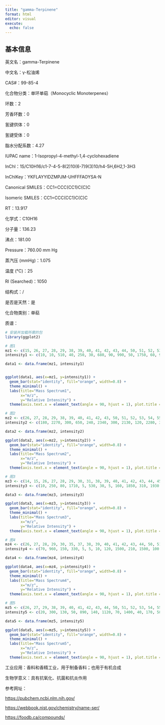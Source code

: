 ```yaml
---
title: "gamma-Terpinene"
format: html
editor: visual
execute: 
  echo: false
---
```


## 基本信息

英文名：gamma-Terpinene

中文名：γ-松油烯

CAS#：99-85-4

化合物分类：单环单萜（Monocyclic Monoterpenes）

环数：2

芳香环数：0

氢键供体：0

氢键受体：0

脂水分配系数：4.27

IUPAC name：1-Isopropyl-4-methyl-1,4-cyclohexadiene

InChl：1S/C10H16/c1-7-4-5-8(2)10(6-7)9(3)10/h4-5H,6H2,1-3H3

InChlKey：YKFLAYYIDZMPJM-UHFFFAOYSA-N

Canonical SMILES：CC1=CCC(CC1)C(C)C

Isomeric SMILES：CC1=CCC(CC1)C(C)C

RT：13.917

化学式：C10H16

分子量：136.23

沸点：181.00

Pressure：760.00 mm Hg

蒸汽压 (mmHg)：1.075

温度 (℃)：25

RI (Searched)：1050

结构式：/

是否是天然：是

化合物类别：单萜

质谱：

```r
# 安装并加载所需的包
library(ggplot2)

# 图1
mz1 <- c(15, 26, 27, 28, 29, 38, 39, 40, 41, 42, 43, 44, 50, 51, 52, 53, 54, 55, 56, 57, 58, 59, 60, 62, 63, 64, 65, 66, 67, 68, 69, 74, 75, 76, 77, 78, 79, 80, 81, 82, 87, 89, 90, 91, 92, 93, 94, 95, 102, 103, 104, 105, 106, 107, 108, 109, 115, 116, 117, 118, 119, 120, 121, 122, 123, 133, 134, 135, 136, 137, 138)
intensity1 <- c(10, 10, 510, 40, 250, 30, 680, 90, 990, 50, 1750, 60, 90, 400, 160, 400, 30, 270, 20, 80, 100, 50, 20, 40, 150, 50, 510, 80, 250, 90, 50, 20, 30, 20, 2810, 420, 1850, 770, 200, 20, 10, 80, 30, 3720, 2140, 9999, 950, 70, 40, 210, 90, 970, 220, 720, 120, 10, 140, 40, 160, 30, 860, 100, 3030, 290, 10, 10, 180, 80, 3580, 410, 20)

data1 <- data.frame(mz1, intensity1)


ggplot(data1, aes(x=mz1, y=intensity1)) +
  geom_bar(stat="identity", fill="orange", width=0.8) + 
  theme_minimal() + 
  labs(title="Mass Spectrum1",
       x="m/z",
       y="Relative Intensity") + 
  theme(axis.text.x = element_text(angle = 90, hjust = 1), plot.title = element_text(hjust = 0.5))  

# 图2
mz2 <- c(26, 27, 28, 29, 38, 39, 40, 41, 42, 43, 50, 51, 52, 53, 54, 55, 58, 62, 63, 64, 65, 66, 67, 68, 77, 78, 79, 80, 81, 89, 91, 92, 93, 94, 103, 104, 105, 106, 107, 108, 115, 117, 119, 121, 122, 136, 137, 138)
intensity2 <- c(180, 2270, 300, 650, 240, 2340, 300, 2130, 120, 2280, 340, 970, 370, 840, 80, 400, 130, 140, 390, 100, 780, 140, 320, 140, 3180, 560, 1970, 760, 200, 100, 3310, 2060, 9999, 920, 200, 90, 820, 220, 610, 110, 120, 90, 240, 2690, 270, 2900, 320, 10)

data2 <- data.frame(mz2, intensity2)

ggplot(data2, aes(x=mz2, y=intensity2)) +
  geom_bar(stat="identity", fill="orange", width=0.8) + 
  theme_minimal() + 
  labs(title="Mass Spectrum2",
       x="m/z",
       y="Relative Intensity") + 
  theme(axis.text.x = element_text(angle = 90, hjust = 1), plot.title = element_text(hjust = 0.5))  

# 图3
mz3 <- c(14, 15, 26, 27, 28, 29, 30, 31, 38, 39, 40, 41, 42, 43, 44, 45, 47, 50, 51, 52, 53, 54, 55, 56, 57, 58, 59, 60, 61, 62, 63, 64, 65, 66, 67, 68, 69, 73, 74, 75, 76, 77, 78, 79, 80, 81, 82, 85, 87, 89, 90, 91, 92, 93, 94, 95, 96, 101, 102, 103, 104, 105, 106, 107, 108, 115, 116, 117, 118, 119, 120, 121, 122, 131, 134, 135, 136, 137, 138)
intensity3 <- c(10, 250, 80, 1710, 5, 530, 30, 5, 160, 1850, 310, 1930, 130, 2290, 80, 10, 30, 260, 910, 460, 790, 90, 390, 30, 150, 220, 110, 30, 30, 120, 400, 120, 890, 210, 420, 330, 40, 20, 60, 100, 70, 3230, 640, 2030, 800, 230, 30, 30, 40, 290, 140, 3550, 2160, 9999, 890, 80, 20, 30, 50, 240, 130, 960, 250, 730, 120, 160, 60, 130, 40, 610, 90, 2730, 290, 5, 130, 50, 2860, 300, 30)

data3 <- data.frame(mz3, intensity3)

ggplot(data3, aes(x=mz3, y=intensity3)) +
  geom_bar(stat="identity", fill="orange", width=0.8) + 
  theme_minimal() + 
  labs(title="Mass Spectrum3",
       x="m/z",
       y="Relative Intensity") + 
  theme(axis.text.x = element_text(angle = 90, hjust = 1), plot.title = element_text(hjust = 0.5)) 

# 图4
mz4 <- c(26, 27, 28, 29, 30, 35, 37, 38, 39, 40, 41, 42, 43, 44, 50, 51, 52, 53, 54, 55, 56, 57, 58, 59, 60, 61, 62, 63, 64, 65, 66, 67, 68, 69, 74, 75, 76, 77, 78, 79, 80, 81, 82, 84, 86, 87, 89, 90, 91, 92, 93, 94, 95, 101, 102, 103, 104, 105, 106, 107, 108, 109, 115, 116, 117, 118, 119, 120, 121, 122, 123, 134, 135, 136, 137, 138)
intensity4 <- c(70, 960, 150, 330, 5, 5, 10, 120, 1500, 210, 1500, 100, 1390, 40, 260, 910, 310, 730, 80, 310, 20, 100, 110, 50, 30, 5, 100, 430, 110, 980, 150, 330, 40, 20, 50, 60, 30, 4150, 710, 2450, 830, 200, 5, 5, 30, 30, 160, 10, 5650, 2470, 9999, 930, 70, 5, 70, 370, 120, 1220, 240, 720, 130, 5, 250, 50, 180, 30, 520, 90, 2850, 300, 5, 70, 50, 3110, 350, 10)

data4 <- data.frame(mz4, intensity4)

ggplot(data4, aes(x=mz4, y=intensity4)) +
  geom_bar(stat="identity", fill="orange", width=0.8) + 
  theme_minimal() + 
  labs(title="Mass Spectrum4",
       x="m/z",
       y="Relative Intensity") + 
  theme(axis.text.x = element_text(angle = 90, hjust = 1), plot.title = element_text(hjust = 0.5)) 

# 图5
mz5 <- c(26, 27, 29, 38, 39, 40, 41, 42, 43, 44, 50, 51, 52, 53, 54, 55, 58, 59, 61, 62, 63, 64, 65, 66, 67, 68, 74, 75, 76, 77, 78, 79, 80, 81, 87, 89, 90, 91, 92, 93, 94, 95, 102, 103, 104, 105, 106, 107, 108, 115, 116, 117, 118, 119, 120, 121, 122, 134, 135, 136, 137, 138)
intensity5 <- c(20, 300, 130, 50, 890, 140, 1120, 70, 1400, 40, 170, 580, 230, 540, 70, 260, 140, 80, 20, 100, 310, 110, 920, 130, 290, 60, 60, 50, 50, 3570, 650, 2290, 800, 170, 20, 120, 30, 4900, 2230, 9999, 900, 60, 80, 350, 140, 1190, 280, 840, 150, 260, 40, 200, 30, 610, 80, 3670, 360, 100, 50, 4080, 420, 20)

data5 <- data.frame(mz5, intensity5)

ggplot(data5, aes(x=mz5, y=intensity5)) +
  geom_bar(stat="identity", fill="orange", width=0.8) + 
  theme_minimal() + 
  labs(title="Mass Spectrum5",
       x="m/z",
       y="Relative Intensity") + 
  theme(axis.text.x = element_text(angle = 90, hjust = 1), plot.title = element_text(hjust = 0.5)) 

```

工业应用：香料和香精工业，用于制备香料；也用于有机合成

生物学意义：具有抗氧化、抗菌和抗炎作用

参考网址：

<https://pubchem.ncbi.nlm.nih.gov/>

<https://webbook.nist.gov/chemistry/name-ser/>

<https://foodb.ca/compounds/>

